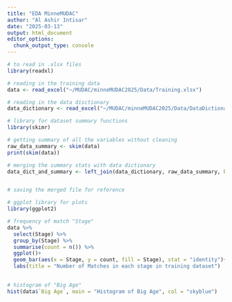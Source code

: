 ```yaml
---
title: "EDA MinneMUDAC"
author: "Al Ashir Intisar"
date: "2025-03-13"
output: html_document
editor_options: 
  chunk_output_type: console
---
```



```r
# to read in .xlsx files
library(readxl)
```



```r
# reading in the training data
data <- read_excel("~/MUDAC/minneMUDAC2025/Data/Training.xlsx")

# reading in the data disctionary 
data_dictionary <- read_excel("~/MUDAC/minneMUDAC2025/Data/DataDictionary.xlsx")

```

```r
# library for dataset summary functions
library(skimr)
```


```r
# getting summary of all the variables without cleaning
raw_data_summary <- skim(data)
print(skim(data))
```

```r
# merging the summary stats with data dictionary 
data_dict_and_summary <- left_join(data_dictionary, raw_data_summary, by = join_by("Field Name" == "skim_variable"))


# saving the merged file for reference 

```


```r
# ggplot library for plots
library(ggplot2)
```



```r
# frequency of match "Stage"
data %>% 
  select(Stage) %>% 
  group_by(Stage) %>% 
  summarise(count = n()) %>% 
  ggplot()+
  geom_bar(aes(x = Stage, y = count, fill = Stage), stat = "identity")+
  labs(title = "Number of Matches in each stage in training dataset")
  
```


```r
# histogram of "Big Age"
hist(data$`Big Age`, main = "Histogram of Big Age", col = "skyblue")
```

